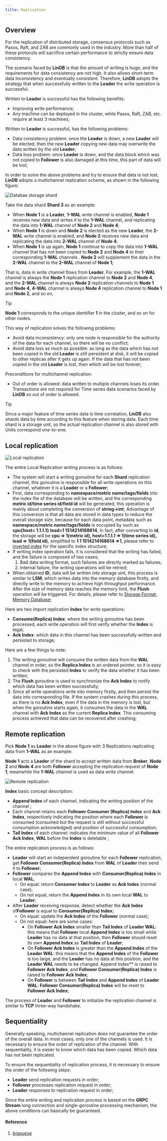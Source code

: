 ```yaml
---
title: Replication
---
```


## Overview

For the replication of distributed storage, consensus protocols such as Paxos, Raft, and ZAB are commonly used in the industry. More than half of these protocols will sacrifice certain performance to strictly ensure data consistency.

The scenario faced by **LinDB** is that the amount of writing is huge, and the requirements for data consistency are not high. It also allows short-term data inconsistency and eventually consistent. Therefore, **LinDB** adopts the strategy that when successfully written to the **Leader** the write operation is successful.

Written to **Leader** is successful has the following benefits:
- Improving write performance;
- Any machine can be deployed in the cluster, while Paxos, Raft, ZAB, etc. require at least 3 machines;

Written to **Leader** is successful, has the following problems:
- Data consistency problem: once the **Leader** is down, a new **Leader** will be elected, then the new **Leader** copying new data may overwrite the data written by the old **Leader**;
- Data loss problem: once **Leader** is down, and the data block which was not copied to **Follower** is also damaged at this time, this part of data will be lost;

In order to solve the above problems and try to ensure that data is not lost, **LinDB** adopts a multichannel replication scheme, as shown in the following figure:

![Databae storage shard](/img/lindb/design/storage_database.png)

Take the data shard **Shard 3** as an example:
- When **Node 1** is a **Leader**, **1-WAL** write channel is enabled, **Node 1** receives new data and writes it to the **1-WAL** channel, and replicating the data into **1-WAL** channel of **Node 2** and **Node 4**;
- When **Node 1** is down and **Node 2** is elected as the new **Leader**, the **2-WAL** write channel is enabled, and **Node 2** receives new data and replicating the data into **2-WAL** channel of **Node 4**;
- When **Node 1** is up again, **Node 1** continue to copy the data into **1-WAL** channel that has not been copied to **Node 2** and **Node 4** to their corresponding **1-WAL** channels . **Node 2** will supplement the data in the **2-WAL** channel to the **2-WAL** channel of **Node 1**;

That is, data in write channel flows from **Leader**. For example, the **1-WAL** channel is always the **Node 1** replication channel to **Node 2** and **Node 4**, and the **2-WAL** channel is always **Node 2** replication channels to **Node 1** and **Node 4**, **4-WAL** channel is always **Node 4** replication channel to **Node 1** and **Node 2**, and so on,

> [!tip]
> **Node 1** corresponds to the unique identifier **1** in the cluster, and so on for other nodes.

This way of replication solves the following problems:
- Avoid data inconsistency: only one node is responsible for the authority of the data for each channel, so there will be no conflict;
- Avoid data loss as much as possible: as long as the data which has not been copied in the old **Leader** is still persistent at disk, it will be copied to other replicas after it gets up again. If the data that has not been copied in the old **Leader** is lost, then which will be lost forever;

Preconditions for multichannel replication:
- Out of order is allowed: data written to multiple channels loses its order. Transactions are not required for Time series data scenarios faced by **LinDB** so out of order is allowed.

> [!tip]
> Since a major feature of time series data is time correlation, **LinDB** also shards data by time according to this feature when storing data. Each time shard is a storage unit, so the actual replication channel is also stored with Units correspond one-to-one.

## Local replication

![Local replication](/img/lindb/design/local_replication.png)

The entire Local Replication writing process is as follows:
- The system will start a writing goroutine for each **Shard** replication channel, this goroutine is responsible for all write operations on this channel, whatever it is a **Leader** or a **Follower**;
- First, data corresponding to **namespace/metric name/tags/fields** into the index file of the database will be written, and the corresponding **metric id/time series id/field id** will be generated, this operation is  mainly about completing the conversion of **string->int**; Advantage of this conversion is that all data are stored in data types to reduce the overall storage size, because for each data point, metadata such as **namespace/metric name/tags/fields** is occupied by such as **cpu\{host= 1.1.1.1\} load=1 1514214168614**,
In fact, after converting to **id**, the storage will be **cpu => 1(metric id), host=1.1.1.1 => 1(time series id), load => 1(field id)**, simplified to **1 1 1514214168614 =>1**, please refer to [inverted index](/docs/lindb/design/inverted-index) for the specific index structure;
- If writing index operation fails, it is considered that the writing has failed, and the failure is composed of two cases;
  1. Bad data writing format, such failures are directly marked as failures;
  2. Internal failure, the writing operations will be retried;
- When obtained **ID**, data will be written into storage uint, this process is similar to **LSM**, which writes data into the memory database firstly, and directly write to the memory to achieve high throughput performance. After the size of memory data reaches the memory limit, the **Flush** operation will be triggered. For details, please refer to [Storage Format](/docs/lindb/design/storage), [Memory Database](/docs/lindb/design/memory-database);

Here are two import replication **Index** for write operations:
- **Consume(Replica) Index**: where the writing goroutine has been processed, each write operation will first verify whether the **Index** is legal;
- **Ack Index**: which data in this channel has been successfully written and persisted to storage;

Here are a few things to note:
1. The writing goroutine will consume the written data from the **WAL** channel in order, so the **Replica Index** is an ordered pointer, so it is easy to check with the persisted **Index** to verify the data whether it has been written;
2. The **Flush** goroutine is used to synchronize the **Ack Index** to notify which data has been written successfully;
3. Since all write operations write into memory firstly, and then persist the data into corresponding file. If the system crashes during this process, as there is no **Ack Index**, even if the data in the memory is lost, but when the goroutine starts again, it consumes the data in the **WAL** channel with **Ack Index** as the current **Replica Index**. This consuming process achieved that data can be recovered after crashing;

## Remote replication

Pick **Node 1** as **Leader** in the above figure with 3 Replications replicating data from **1-WAL** as an example:

**Node 1** acts a **Leader** of the shard to accept written data from **Broker**, **Node 2** and **Node 4** are both **Follower** accepting the replication request of **Node 1**, meanwhile the **1-WAL** channel is used as data write channel.

![Remote replication](/img/lindb/design/remote_replication.png)
  
**Index** basic concept description:
- **Append Index** of each channel, indicating the writing position of the channel ;
- Each channel retains each **Follower Consumer (Replica) Index** and **Ack Index**, respectively indicating the position where each **Follower** is consumed (consumed but the request is still without successful consumption acknowledged) and position of successful consumption;
- **Tail Index** of each channel: indicates the minimum value of all **Follower Ack Index**, **WAL** before the **Index** is deletable ;

The entire replication process is as follows:
- **Leader** will start an independent goroutine for each **Follower** replication, get **Follower Consumer(Replica) Index** from **WAL** of **Leader** then send it to **Follower**;
- **Follower** compares the **Append Index** with **Consumer(Replica) Index** in local **WAL**;
  - On equal: return **Consumer Index** to **Leader** as **Ack Index** (normal case);
  - On not equal, return the **Append Index** in its own local **WAL** to **Leader**;
- After **Leader** receiving response, detect whether the **Ack Index** of**Follower** is equal to **Consumer(Replica) Index**;
  - On equal: update the **Ack Index** of the **Follower** (normal case);
  - On not equal: here are some cases:
    - On **Follower Ack Index** smaller than **Tail Index** of **Leader WAL**: this means that **Follower** local **Append Index** is too small while **Leader** has no data at that position, then **Follower** should reset its own **Append Index** as **Tail Index** of **Leader**;
    - On **Follower Ack Index** is greater than the **Append Index** of the **Leader WAL**: this means that the **Append Index** of the **Follower** is too large, and the **Leader** has no data at this position, and the **Leader WAL** needs to be changed. Append Index** is raised to **Follower Ack Index**, and **Follower Consumer(Replica) Index** is raised to **Follower Ack Index**;
    - On **Follower** is between **Tail Index** and **Append Index** of **Leader WAL**: **Follower Consumer(Replica) Index** will be reset to **Follower Ack Index**;

The process of **Leader** and **Follower** to initialize the replication channel is similar to **TCP** three-way handshake.

## Sequentiality

Generally speaking, multichannel replication does not guarantee the order of the overall data. In most cases, only one of the channels is used. It is necessary to ensure the order of replication of the channel. With sequentiality, it is easier to know which data has been copied. Which data has not been replicated.

To ensure the sequentiality of replication process, it is necessary to ensure the order of the following steps:
- **Leader** send replication requests in order;
- **Follower** processes replication request in order;
- **Leader** responses to replication request in order;

Since the entire writing and replication process is based on the **GRPC Stream** long connection and single-goroutine processing mechanism, the above conditions can basically be guaranteed.

#### Reference

1. [_bigqueue_](https://github.com/bulldog2011/bigqueue)
